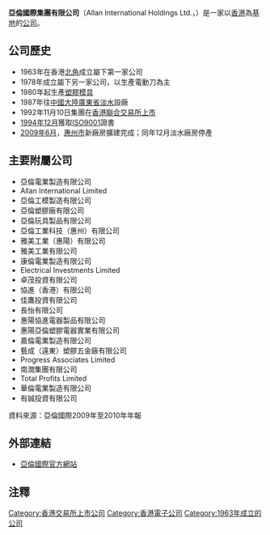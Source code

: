 {{refimprove|time=2010-11-22T11:21:33+00:00}}
{{Infobox Company
|name = 亞倫國際集團有限公司
|name_en = Allan International Holdings Limited
|company_logo =
|type = 上市公司
|traded_as = {{hkex|0684}}
|company_slogan = 
|foundation = 1963年，[[香港|香港]][[北角|北角]]
|location = 香港[[鰂魚涌|鰂魚涌]][[英皇道|英皇道]]1067號仁孚工業大廈12字樓
|founder = [[張倫|張倫]][[先生|先生]]
|key_people = [[公司主席|公司主席]]張倫先生
|industry = 製造業
|products = [[家庭電器|家庭電器]]及[[用品|用品]]的[[設計|設計]]、[[製造|製造]]及分銷
|services = 設計及製造
|revenue = 23.56 億港元 (2013年3月31日)
|operating_income = 1.33 億港元 (2013年3月31日)
|net_income = 1.09 億港元 (2013年3月31日)
|asset = 17.55 億港元 (2013年3月31日)
|equity = 10.07 億港元 (2013年3月31日)
|num_employees = 5,200
|homepage = [http://www.allan.com.hk/ www.allan.com.hk]
|telephone_no = (852) 2103 7288 
|market_value = 7.75 億港元 (2014年1月)
|P/E ratio = 7.13 (2014年1月)
|earnings per share = 32.4 港仙 (2013年3月31日)
|Net asset value = 3.0007 港元 (2014年1月)
|accounting_period = 3月31日
|major_shareholder = 亞倫投資有限公司 (40.19%)<br />
[[大衛·韋伯|Webb, David Michael]](11.04%)<br />
張樹穩(14.81%)
}}

'''亞倫國際集團有限公司'''（Allan International Holdings Ltd.，{{sehk|684}}）是一家以[[香港|香港]]為[[基地|基地]]的[[公司|公司]]。

==公司歷史==
*1963年在香港[[北角|北角]]成立屬下第一家公司
*1978年成立屬下另一家公司，以生產電動刀為主
*1980年起生產[[塑膠|塑膠]][[模具|模具]]
*1987年往[[中國大陸|中國大陸]][[廣東省|廣東省]][[淡水|淡水]]設廠
*1992年11月10日集團在[[香港聯合交易所|香港聯合交易所]][[上市|上市]]
*[[1994年12月|1994年12月]]獲取[[ISO9001|ISO9001]]證書
*[[2009年6月|2009年6月]]，[[惠州市|惠州市]]新廠房擴建完成；同年12月淡水廠房停產

==主要附屬公司==
*亞倫電業製造有限公司
*Allan International Limited
*亞倫工模製造有限公司
*亞倫塑膠廠有限公司
*亞倫玩具製品有限公司
*亞倫工業科技（惠州）有限公司
*雅美工業（惠陽）有限公司
*雅美工業有限公司
*康倫電業製造有限公司
*Electrical Investments Limited
*卓茂投資有限公司
*協進（香港）有限公司
*佳鷹投資有限公司
*長怡有限公司
*惠陽協進電器製品有限公司
*惠陽亞倫塑膠電器實業有限公司
*嘉倫電業製造有限公司
*藝成（遠東）塑膠五金廠有限公司
*Progress Associates Limited
*南潤集團有限公司
*Total Profits Limited
*華倫電業製造有限公司
*有誠投資有限公司

資料來源：亞倫國際2009年至2010年年報

==外部連結==
*[http://www.allan.com.hk/ 亞倫國際官方網站] {{Wayback|url=http://www.allan.com.hk/ |date=20201124042706 }}

==注釋==
<references/>

[[Category:香港交易所上市公司|Category:香港交易所上市公司]]
[[Category:香港電子公司|Category:香港電子公司]]
[[Category:1963年成立的公司|Category:1963年成立的公司]]
